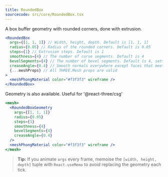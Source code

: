 ```yaml
---
title: RoundedBox
sourcecode: src/core/RoundedBox.tsx
---
```


A box buffer geometry with rounded corners, done with extrusion.

```jsx
<RoundedBox
  args={[1, 1, 1]} // Width, height, depth. Default is [1, 1, 1]
  radius={0.05} // Radius of the rounded corners. Default is 0.05
  steps={1} // Extrusion steps. Default is 1
  smoothness={4} // The number of curve segments. Default is 4
  bevelSegments={4} // The number of bevel segments. Default is 4, setting it to 0 removes the bevel, as a result the texture is applied to the whole geometry.
  creaseAngle={0.4} // Smooth normals everywhere except faces that meet at an angle greater than the crease angle
  {...meshProps} // All THREE.Mesh props are valid
>
  <meshPhongMaterial color="#f3f3f3" wireframe />
</RoundedBox>
```

Geometry is also available. Useful for '@react-three/csg'

```jsx
<mesh>
  <RoundedBoxGeometry
    args={[1, 1, 1]}
    radius={0.05}
    steps={1}
    smoothness={4}
    bevelSegments={4}
    creaseAngle={0.4}
  />
  <meshPhongMaterial color="#f3f3f3" wireframe />
</mesh>
```

> **Tip:** If you animate `args` every frame, memoise the
> `[width, height, depth]` tuple with `React.useMemo` to avoid replacing the
> geometry each tick.